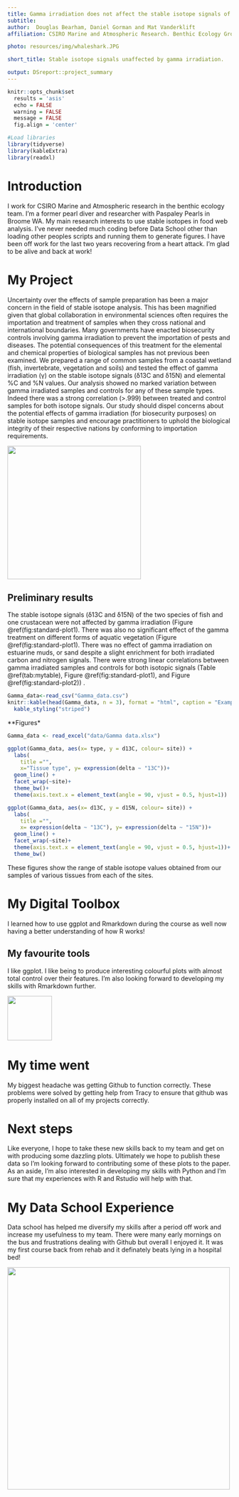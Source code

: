 ---
title: Gamma irradiation does not affect the stable isotope signals of fish, crustaceans, submerged vegetation or soils.
subtitle: 
author:  Douglas Bearham, Daniel Gorman and Mat Vanderklift
affiliation: CSIRO Marine and Atmospheric Research. Benthic Ecology Group.

photo: resources/img/whaleshark.JPG

short_title: Stable isotope signals unaffected by gamma irradiation.

output: DSreport::project_summary
---
```{r setup, include=FALSE}
knitr::opts_chunk$set
  results = 'asis'
  echo = FALSE
  warning = FALSE
  message = FALSE
  fig.align = 'center'

#Load libraries
library(tidyverse)
library(kableExtra)
library(readxl)
```

# Introduction
I work for CSIRO Marine and Atmospheric research in the benthic ecology team. I'm a former pearl diver and researcher with Paspaley Pearls in Broome WA. My main research interests to use stable isotopes in food web analysis. I've never needed much coding before Data School other than loading other peoples scripts and running them to generate figures. I have been off work for the last two years recovering from a heart attack. I'm glad to be alive and back at work!

# My Project
Uncertainty over the effects of sample preparation has been a major concern in the field of stable isotope analysis. This has been magnified given that global collaboration in environmental sciences often requires the importation and treatment of samples when they cross national and international boundaries. Many governments have enacted biosecurity controls involving gamma irradiation to prevent the importation of pests and diseases. The potential consequences of this treatment for the elemental and chemical properties of biological samples has not previous been examined. We prepared a range of common samples from a coastal wetland (fish, invertebrate, vegetation and soils) and tested the effect of gamma irradiation (γ) on the stable isotope signals (δ13C and δ15N) and elemental %C and %N values. Our analysis showed no marked variation between gamma irradiated samples and controls for any of these sample types. Indeed there was a strong correlation (>.999) between treated and control samples for both isotope signals. Our study should dispel concerns about the potential effects of gamma irradiation (for biosecurity purposes) on stable isotope samples and encourage practitioners to uphold the biological integrity of their respective nations by conforming to importation requirements. 

![](resources/img/pearl_diver.JPG){.pull-right width=300px fig.cap="Diver after obtaining samples for the project"}

## Preliminary results

The stable isotope signals (δ13C and δ15N) of the two species of fish and one crustacean were not affected by gamma irradiation (Figure \@ref(fig:standard-plot1). There was also no significant effect of the gamma treatment on different forms of aquatic vegetation (Figure \@ref(fig:standard-plot1). There was no effect of gamma irradiation on estuarine muds, or sand despite a slight enrichment for both irradiated carbon and nitrogen signals. There were strong linear correlations between gamma irradiated samples and controls for both isotopic signals (Table \@ref(tab:mytable), Figure \@ref(fig:standard-plot1), and Figure \@ref(fig:standard-plot2)) .


 
```{r mytable, out.width='100%',echo=FALSE,warning=FALSE,message=FALSE}

Gamma_data<-read_csv("Gamma_data.csv")
knitr::kable(head(Gamma_data, n = 3), format = "html", caption = "Example of sample data collected from the stable isotope study.") %>% 
  kable_styling("striped")

```

**Figures*

``` {r standard-plot1, out.width='60%', fig.align='center', fig.height= 4, fig.width=6, fig.cap="Site compared to the full range of 13C stable isotope ratios obtained from the samples", echo=FALSE,warning=FALSE,message=FALSE}


Gamma_data <- read_excel("data/Gamma data.xlsx")

ggplot(Gamma_data, aes(x= type, y = d13C, colour= site)) +
  labs(
    title ="",
    x="Tissue type", y= expression(delta ~ "13C"))+
  geom_line() +
  facet_wrap(~site)+
  theme_bw()+
  theme(axis.text.x = element_text(angle = 90, vjust = 0.5, hjust=1))

```

``` {r standard-plot2, out.width='60%', fig.align='center', fig.height= 4, fig.width=6, fig.cap=" 13C: 15N ratios for each of the sites obtained from the samples.", echo=FALSE, warning=FALSE, message=FALSE}

ggplot(Gamma_data, aes(x= d13C, y = d15N, colour= site)) +
  labs(
    title ="",
    x= expression(delta ~ "13C"), y= expression(delta ~ "15N"))+
  geom_line() +
  facet_wrap(~site)+
  theme(axis.text.x = element_text(angle = 90, vjust = 0.5, hjust=1))+
  theme_bw()

``` 

These figures show the range of stable isotope values obtained from our samples of various tissues from each of the sites. 

# My Digital Toolbox
I learned how to use ggplot and Rmarkdown during the course as well now having a better understanding of how R works!


## My favourite tools 

I like ggplot. I like being to produce interesting colourful plots with almost total control over their features. I'm also looking forward to developing my skills with Rmarkdown further.


![](https://raw.githubusercontent.com/tidyverse/ggplot2/master/man/figures/logo.png){.pull-right width=100px}

# My time went 

My biggest headache was getting Github to function correctly. These problems were solved by getting help from Tracy to ensure that github was properly installed on all of my projects correctly.


# Next steps

Like everyone, I hope to take these new skills back to my team and get on with producing some dazzling plots. Ultimately we hope to publish these data so I'm looking forward to contributing some of these plots to the paper. As an aside, I'm also interested in developing my skills with Python and I'm sure that my experiences with R and Rstudio will help with that.

# My Data School Experience

Data school has helped me diversify my skills after a period off work and increase my usefulness to my team. There were many early mornings on the bus and frustrations dealing with Github but overall I enjoyed it.  It was my first course back from rehab and it definately beats lying in a hospital bed!


![](resources/img/Splashimage2.jpg){.centre width=500px fig.cap=""}



